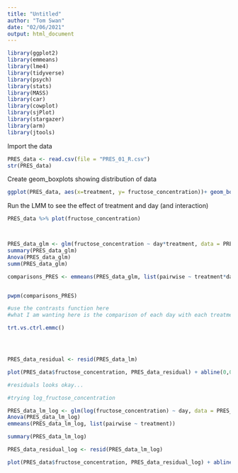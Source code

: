 ```yaml
---
title: "Untitled"
author: "Tom Swan"
date: "02/06/2021"
output: html_document
---
```


```r
library(ggplot2)
library(emmeans)
library(lme4)
library(tidyverse)
library(psych) 
library(stats) 
library(MASS)
library(car)
library(cowplot)
library(sjPlot)
library(stargazer)
library(arm)
library(jtools)
```

Import the data
```r
PRES_data <- read.csv(file = "PRES_01_R.csv")
str(PRES_data)
```

Create geom_boxplots showing distribution of data

```r

ggplot(PRES_data, aes(x=treatment, y= fructose_concentration))+ geom_boxplot() + geom_point() + facet_wrap(~day)


```

Run the LMM to see the effect of treatment and day (and interaction)

```r

PRES_data %>% plot(fructose_concentration)



PRES_data_glm <- glm(fructose_concentration ~ day*treatment, data = PRES_data)
summary(PRES_data_glm)
Anova(PRES_data_glm)
summ(PRES_data_glm)

comparisons_PRES <- emmeans(PRES_data_glm, list(pairwise ~ treatment*day), adjust = "tukey")


pwpm(comparisons_PRES)

#use the contrasts function here
#what I am wanting here is the comparison of each day with each treatment. At the moment it is giving me only day 14. 

trt.vs.ctrl.emmc()




PRES_data_residual <- resid(PRES_data_lm)

plot(PRES_data$fructose_concentration, PRES_data_residual) + abline(0,0)

#residuals looks okay...

#trying log_fructose_concentration

PRES_data_lm_log <- glm(log(fructose_concentration) ~ day, data = PRES_data)
Anova(PRES_data_lm_log)
emmeans(PRES_data_lm_log, list(pairwise ~ treatment))

summary(PRES_data_lm_log)

PRES_data_residual_log <- resid(PRES_data_lm_log)

plot(PRES_data$fructose_concentration, PRES_data_residual_log) + abline(0,0)

```

